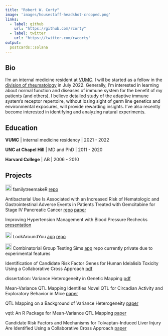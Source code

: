 ```yaml
---
title: "Robert W. Corty"
image: 'images/housestaff-headshot-cropped.png'
links:
  - label: github
    url: "https://github.com/rcorty"
  - label: twitter
    url: "https://twitter.com/rwcorty"
output:
  postcards::solana
---
```


## Bio

I'm an internal medicine resident at [VUMC](https://www.vumc.org).
I will be started as a fellow in the [division of rheumatology](https://medicine.vumc.org/rheumatology-and-immunology) in July 2022.
Generally, I'm interested in learning about normal function and diseases of immune system for the benefit of my patients (and others).
I believe detailed study of the adaptive immune system's receptor repertoire, without losing sight of germ line genetics and environmental exposures, will provide rewarding insights.
I've also recently become interested in identifying and analyzing natural experiments.

## Education

**VUMC** | internal medicine residency | 2021 - 2022

**UNC at Chapel Hill** | MD and PhD | 2011 - 2020

**Harvard College** | AB | 2006 - 2010

## Projects

<img src="images/wrench2.png" alt="wrench" height="20"/>
familytreemakeR
[repo](https://github.com/rcorty/familytreemakeR)

Antibacterial Use Is Associated with an Increased Risk of Hematologic and Gastrointestinal Adverse Events in Patients Treated with Gemcitabine for Stage IV Pancreatic Cancer
[repo](https://github.com/rcorty/gemcitabine)
[paper](pdfs/gemcitabine.pdf)

Improving Hypertension Management with Blood Pressure Rechecks
[presentation](pdfs/Corty_QI_presentation.pdf)

<img src="images/wrench2.png" alt="wrench" height="20"/>
LookAroundYou
[app](https://rcorty.shinyapps.io/LookAroundYou/)
[repo](https://github.com/rcorty/LookAroundYou)

<img src="images/wrench2.png" alt="wrench" height="20"/>
Combinatorial Group Testing Sims
[app](https://rcorty.shinyapps.io/combinatorial_group_testing/)
repo currently private due to experimental features

Identification of Candidate Risk Factor Genes for Human Idelalisib Toxicity Using a Collaborative Cross Approach
[pdf](pdfs/idelalisib.pdf)

dissertation: Variance Heterogeneity in Genetic Mapping
[pdf](pdfs/dissertation.pdf)

Mean-Variance QTL Mapping Identifies Novel QTL for Circadian Activity and Exploratory Behavior
in Mice
[paper](pdfs/novelQTL.pdf)

QTL Mapping on a Background of Variance Heterogeneity
[paper](pdfs/bvh.pdf)

vqtl: An R Package for Mean-Variance QTL Mapping
[paper](pdfs/vqtl.pdf)

Candidate Risk Factors and Mechanisms for Tolvaptan-Induced Liver Injury Are Identified Using a Collaborative Cross Approach
[paper](pdfs/tolvaptan.pdf)
